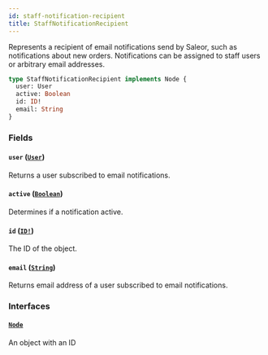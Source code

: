 ```yaml
---
id: staff-notification-recipient
title: StaffNotificationRecipient
---
```


Represents a recipient of email notifications send by Saleor, such as notifications about new orders. Notifications can be assigned to staff users or arbitrary email addresses.

```graphql
type StaffNotificationRecipient implements Node {
  user: User
  active: Boolean
  id: ID!
  email: String
}
```

### Fields

#### `user` ([`User`](/docs/developer/api-reference/objects/user))

Returns a user subscribed to email notifications.

#### `active` ([`Boolean`](/docs/developer/api-reference/scalars/boolean))

Determines if a notification active.

#### `id` ([`ID!`](/docs/developer/api-reference/scalars/id))

The ID of the object.

#### `email` ([`String`](/docs/developer/api-reference/scalars/string))

Returns email address of a user subscribed to email notifications.

### Interfaces

#### [`Node`](/docs/developer/api-reference/interfaces/node)

An object with an ID
